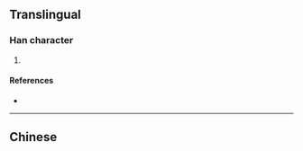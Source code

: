 {{character info/new}}
{{also|擼}}
==Translingual==

===Han character===
{{Han char|rn=64|rad=手|as=12|sn=15|four=|canj=QNWA,XQNWA|ids=⿰扌鲁}}

# {{defn|Han|sort=手12}}

====References====
* {{Han ref|kx=0457.161|hdz=31961.031|uh=64B8|ud=25784}}

----

==Chinese==
{{zh-see|擼}}